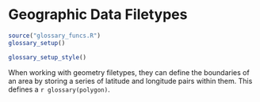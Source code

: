 # Geographic Data Filetypes

```r
source("glossary_funcs.R")
glossary_setup()
```

```r
glossary_setup_style()
```




When working with geometry filetypes, they can define the boundaries of an area by storing a series of latitude and longitude pairs within them. This defines a `r glossary(polygon)`.
